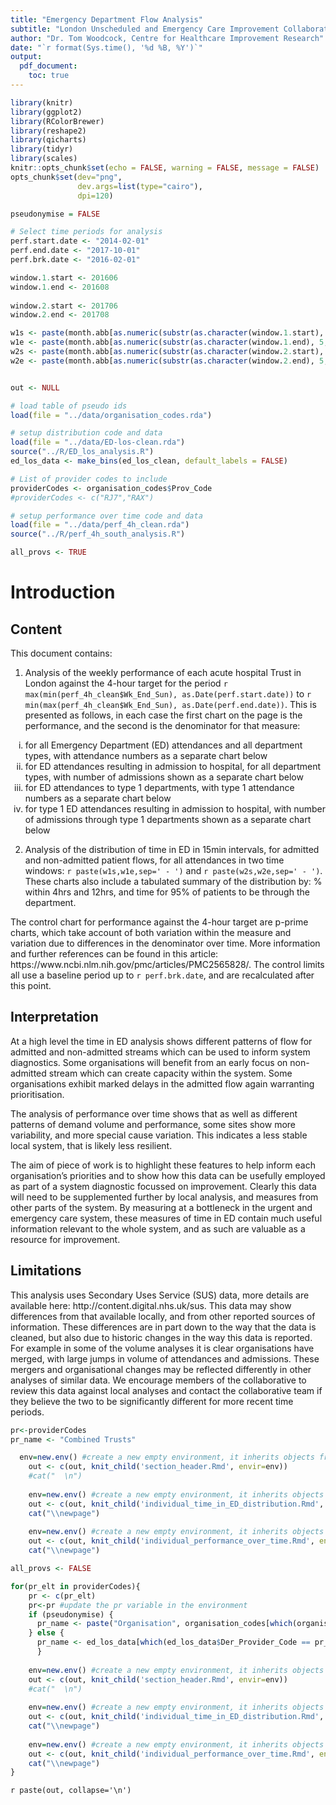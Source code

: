 ```yaml
---
title: "Emergency Department Flow Analysis"
subtitle: "London Unscheduled and Emergency Care Improvement Collaborative"
author: "Dr. Tom Woodcock, Centre for Healthcare Improvement Research"
date: "`r format(Sys.time(), '%d %B, %Y')`"
output:
  pdf_document:
    toc: true
---
```


```r
library(knitr)
library(ggplot2)
library(RColorBrewer)
library(reshape2)
library(qicharts)
library(tidyr)
library(scales)
knitr::opts_chunk$set(echo = FALSE, warning = FALSE, message = FALSE)
opts_chunk$set(dev="png", 
               dev.args=list(type="cairo"),
               dpi=120)
```

```r
pseudonymise = FALSE

# Select time periods for analysis
perf.start.date <- "2014-02-01"
perf.end.date <- "2017-10-01"
perf.brk.date <- "2016-02-01"

window.1.start <- 201606
window.1.end <- 201608
  
window.2.start <- 201706
window.2.end <- 201708

w1s <- paste(month.abb[as.numeric(substr(as.character(window.1.start), 5, 6))],substr(as.character(window.1.start), 1, 4),sep=' ')
w1e <- paste(month.abb[as.numeric(substr(as.character(window.1.end), 5, 6))],substr(as.character(window.1.end), 1, 4),sep=' ')
w2s <- paste(month.abb[as.numeric(substr(as.character(window.2.start), 5, 6))],substr(as.character(window.2.start), 1, 4),sep=' ')
w2e <- paste(month.abb[as.numeric(substr(as.character(window.2.end), 5, 6))],substr(as.character(window.2.end), 1, 4),sep=' ')


out <- NULL

# load table of pseudo ids
load(file = "../data/organisation_codes.rda")

# setup distribution code and data
load(file = "../data/ED-los-clean.rda")
source("../R/ED_los_analysis.R")
ed_los_data <- make_bins(ed_los_clean, default_labels = FALSE)

# List of provider codes to include
providerCodes <- organisation_codes$Prov_Code
#providerCodes <- c("RJ7","RAX")

# setup performance over time code and data
load(file = "../data/perf_4h_clean.rda")
source("../R/perf_4h_south_analysis.R")

all_provs <- TRUE
```


\newpage

# Introduction

## Content
This document contains:

1. Analysis of the weekly performance of each acute hospital Trust in London against the 4-hour target for the period `r max(min(perf_4h_clean$Wk_End_Sun), as.Date(perf.start.date))` to `r min(max(perf_4h_clean$Wk_End_Sun), as.Date(perf.end.date))`. This is presented as follows, in each case the first chart on the page is the performance, and the second is the denominator for that measure:
i) for all Emergency Department (ED) attendances and all department types, with attendance numbers as a separate chart below
ii) for ED attendances resulting in admission to hospital, for all department types, with number of admissions shown as a separate chart below
iii) for ED attendances to type 1 departments, with type 1 attendance numbers as a separate chart below
iv) for type 1 ED attendances resulting in admission to hospital, with number of admissions through type 1 departments shown as a separate chart below
2. Analysis of the distribution of time in ED in 15min intervals, for admitted and non-admitted patient flows, for all attendances in two time windows: `r paste(w1s,w1e,sep=' - ')` and `r paste(w2s,w2e,sep=' - ')`. These charts also include a tabulated summary of the distribution by: % within 4hrs and 12hrs, and time for 95% of patients to be through the department.

The control chart for performance against the 4-hour target are p-prime charts, which take account of both variation within the measure and variation due to differences in the denominator over time. More information and further references can be found in this article: https://www.ncbi.nlm.nih.gov/pmc/articles/PMC2565828/. The control limits all use a baseline period up to `r perf.brk.date`, and are recalculated after this point.

## Interpretation
At a high level the time in ED analysis shows different patterns of flow for admitted and non-admitted streams which can be used to inform system diagnostics. Some organisations will benefit from an early focus on non-admitted stream which can create capacity within the system. Some organisations exhibit marked delays in the admitted flow again warranting prioritisation.

The analysis of performance over time shows that as well as different patterns of demand volume and performance, some sites show more variability, and more special cause variation. This indicates a less stable local system, that is likely less resilient.

The aim of piece of work is to highlight these features to help inform each organisation's priorities and to show how this data can be usefully employed as part of a system diagnostic focussed on improvement. Clearly this data will need to be supplemented further by local analysis, and measures from other parts of the system. By measuring at a bottleneck in the urgent and emergency care system, these measures of time in ED contain much useful information relevant to the whole system, and as such are valuable as a resource for improvement.

## Limitations
This analysis uses Secondary Uses Service (SUS) data, more details are available here: http://content.digital.nhs.uk/sus. This data may show differences from that available locally, and from other reported sources of information. These differences are in part down to the way that the data is cleaned, but also due to historic changes in the way this data is reported. For example in some of the volume analyses it is clear organisations have merged, with large jumps in volume of attendances and admissions. These mergers and organisational changes may be reflected differently in other analyses of similar data. We encourage members of the collaborative to review this data against local analyses and contact the collaborative team if they believe the two to be significantly different for more recent time periods.

```r
pr<-providerCodes
pr_name <- "Combined Trusts"

  env=new.env() #create a new empty environment, it inherits objects from the current         environment.
    out <- c(out, knit_child('section_header.Rmd', envir=env))
    #cat("  \n")
    
    env=new.env() #create a new empty environment, it inherits objects from the current environment.
    out <- c(out, knit_child('individual_time_in_ED_distribution.Rmd', envir=env))
    cat("\\newpage")
    
    env=new.env() #create a new empty environment, it inherits objects from the current environment.
    out <- c(out, knit_child('individual_performance_over_time.Rmd', envir=env))
    cat("\\newpage")

all_provs <- FALSE

for(pr_elt in providerCodes){
    pr <- c(pr_elt)
    pr<-pr #update the pr variable in the environment
    if (pseudonymise) {
      pr_name <- paste("Organisation", organisation_codes[which(organisation_codes$Prov_Code == pr_elt),"pseudoid"][[1]], sep=" ")
    } else {
      pr_name <- ed_los_data[which(ed_los_data$Der_Provider_Code == pr_elt),"Provider_Name"][[1]]
      }
    
    env=new.env() #create a new empty environment, it inherits objects from the current environment.
    out <- c(out, knit_child('section_header.Rmd', envir=env))
    #cat("  \n")
    
    env=new.env() #create a new empty environment, it inherits objects from the current environment.
    out <- c(out, knit_child('individual_time_in_ED_distribution.Rmd', envir=env))
    cat("\\newpage")
    
    env=new.env() #create a new empty environment, it inherits objects from the current environment.
    out <- c(out, knit_child('individual_performance_over_time.Rmd', envir=env))
    cat("\\newpage")
}
```
`r paste(out, collapse='\n')`
